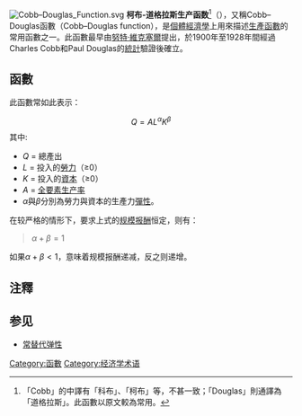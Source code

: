 {{noteTA
|G1=Economics
|G2=Math
}}
[[File:Cobb–Douglas_Function.svg|thumb]]
'''柯布-道格拉斯生产函数'''<ref>「Cobb」的中譯有「科布」、「柯布」等，不甚一致；「Douglas」則通譯為「道格拉斯」。此函數以原文較為常用。</ref>（{{lang-en|Cobb–Douglas production function}}），又稱Cobb–Douglas函數（Cobb–Douglas function），是[[個體經濟學|個體經濟學]]上用來描述[[生產函數|生產函數]]的常用函數之一。此函數最早由[[努特·維克塞爾|努特·維克塞爾]]提出，於1900年至1928年間經過Charles Cobb和Paul Douglas的[[統計|統計]]驗證後確立。

==函數==
此函數常如此表示：
:<math>Q=A L^{\alpha} K^{\beta}</math>
其中:
* <math>Q</math> = 總產出
* <math>L</math> = 投入的[[勞力|勞力]]（≥0）
* <math>K</math> = 投入的[[資本|資本]]（≥0）
* <math>A</math> = [[全要素生产率|全要素生产率]]
* <math>\alpha</math>與<math>\beta</math>分別為勞力與資本的生產力[[弹性_(经济学)|彈性]]。

在较严格的情形下，要求上式的[[规模报酬|规模报酬]]恒定，则有：<blockquote><math>\alpha+\beta=1</math></blockquote>如果<math>\alpha+\beta<1</math>，意味着规模报酬递减，反之则递增。

== 注釋 ==
<references />

== 参见 ==
* [[常替代弹性|常替代弹性]]

[[Category:函數|Category:函數]]
[[Category:经济学术语|Category:经济学术语]]